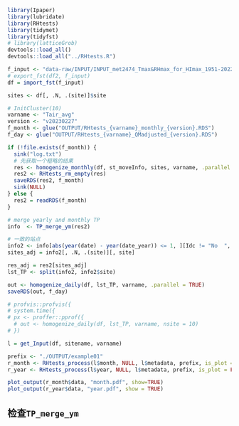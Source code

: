 ```r
library(Ipaper)
library(lubridate)
library(RHtests)
library(tidymet)
library(tidyfst)
# library(latticeGrob)
devtools::load_all()
devtools::load_all("../RHtests.R")
```

```r
f_input <- "data-raw/INPUT/INPUT_met2474_Tmax&RHmax_for_HImax_1951-2022.fst"
# export_fst(df2, f_input)
df = import_fst(f_input)

sites <- df[, .N, .(site)]$site
```

```r
# InitCluster(10)
varname <- "Tair_avg"
version <- "v20230227"
f_month <- glue("OUTPUT/RHtests_{varname}_monthly_{version}.RDS")
f_day <- glue("OUTPUT/RHtests_{varname}_QMadjusted_{version}.RDS")

if (!file.exists(f_month)) {
  sink("log.txt")
  # 先获取一个粗略的结果
  res <- homogenize_monthly(df, st_moveInfo, sites, varname, .parallel = TRUE)
  res2 <- RHtests_rm_empty(res)
  saveRDS(res2, f_month)
  sink(NULL)
} else {
  res2 = readRDS(f_month)
}

# merge yearly and monthly TP
info  <- TP_merge_ym(res2)

# 一致的站点
info2 <- info[abs(year(date) - year(date_year)) <= 1, ][Idc != "No  ", ]
sites_adj = info2[, .N, .(site)][, site]

res_adj = res2[sites_adj]
lst_TP <- split(info2, info2$site)

out <- homogenize_daily(df, lst_TP, varname, .parallel = TRUE)
saveRDS(out, f_day)
```

```r
# profvis::profvis({
# system.time({
# px <- proffer::pprof({
  # out <- homogenize_daily(df, lst_TP, varname, nsite = 10)
# })

l = get_Input(df, sitename, varname)

prefix <- "./OUTPUT/example01"
r_month <- RHtests_process(l$month, NULL, l$metadata, prefix, is_plot = FALSE, maxgap = 366)
r_year <- RHtests_process(l$year, NULL, l$metadata, prefix, is_plot = FALSE, maxgap = 366)

plot_output(r_month$data, "month.pdf", show=TRUE)
plot_output(r_year$data, "year.pdf", show = TRUE)
```

## 检查`TP_merge_ym`

```r

```
